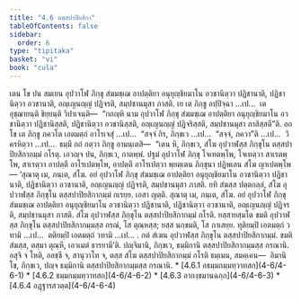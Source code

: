 ```yaml
---
title: "4.6 ตสฺสปาปิยสิกา"
tableOfContents: false
sidebar:
  order: 6
type: "tipitaka"
basket: "vi"
book: "cula"
---
```



<DynamicBreadcrumb />

<Division number="205" book="cula">

<Paragraph number="855" book="cula">
เตน โข ปน สมเยน อุปวาโฬ ภิกฺขุ สํฆมชฺเฌ อาปตฺติยา อนุยุญฺชิยมาโน อวชานิตฺวา ปฏิชานาติ, ปฏิชานิตฺวา อวชานาติ, อญฺเญนญฺญํ ปฏิจรติ, สมฺปชานมุสา ภาสติ. เย เต ภิกฺขู อปฺปิจฺฉา …เป…  เต อุชฺฌายนฺติ ขิยฺยนฺติ วิปาเจนฺติ—  “กถญฺหิ นาม อุปวาโฬ ภิกฺขุ สํฆมชฺเฌ อาปตฺติยา อนุยุญฺชิยมาโน อวชานิตฺวา ปฏิชานิสฺสติ, ปฏิชานิตฺวา อวชานิสฺสติ, อญฺเญนญฺญํ ปฏิจริสฺสติ, สมฺปชานมุสา ภาสิสฺสตี”ติ. อถ โข เต ภิกฺขู ภควโต เอตมตฺถํ อาโรเจสุํ …เป…  “สจฺจํ กิร, ภิกฺขเว …เป…  “สจฺจํ, ภควา”ติ …เป…  วิครหิตฺวา …เป…  ธมฺมึ กถํ กตฺวา ภิกฺขู อามนฺเตสิ—  “เตน หิ, ภิกฺขเว, สํโฆ อุปวาฬสฺส ภิกฺขุโน ตสฺสปาปิยสิกากมฺมํ กโรตุ. เอวญฺจ ปน, ภิกฺขเว, กาตพฺพํ. ปฐมํ อุปวาโฬ ภิกฺขุ โจเทตพฺโพ, โจเทตฺวา สาเรตพฺโพ, สาเรตฺวา อาปตฺตึ อาโรเปตพฺโพ, อาปตฺตึ อาโรเปตฺวา พฺยตฺเตน ภิกฺขุนา ปฏิพเลน สํโฆ ญาเปตพฺโพ—


</Paragraph>

</Division>
<Division number="206" book="cula">

<Paragraph number="856" book="cula">
‘สุณาตุ เม, ภนฺเต, สํโฆ. อยํ อุปวาโฬ ภิกฺขุ สํฆมชฺเฌ อาปตฺติยา อนุยุญฺชิยมาโน อวชานิตฺวา ปฏิชานาติ, ปฏิชานิตฺวา อวชานาติ, อญฺเญนญฺญํ ปฏิจรติ, สมฺปชานมุสา ภาสติ. ยทิ สํฆสฺส ปตฺตกลฺลํ, สํโฆ อุปวาฬสฺส ภิกฺขุโน ตสฺสปาปิยสิกากมฺมํ กเรยฺย. เอสา ญตฺติ.


</Paragraph>

<Paragraph number="857" book="cula">
สุณาตุ เม, ภนฺเต, สํโฆ. อยํ อุปวาโฬ ภิกฺขุ สํฆมชฺเฌ อาปตฺติยา อนุยุญฺชิยมาโน อวชานิตฺวา ปฏิชานาติ, ปฏิชานิตฺวา อวชานาติ, อญฺเญนญฺญํ ปฏิจรติ, สมฺปชานมุสา ภาสติ. สํโฆ อุปวาฬสฺส ภิกฺขุโน ตสฺสปาปิยสิกากมฺมํ กโรติ. ยสฺสายสฺมโต ขมติ อุปวาฬสฺส ภิกฺขุโน ตสฺสปาปิยสิกากมฺมสฺส กรณํ, โส ตุณฺหสฺส; ยสฺส นกฺขมติ, โส ภาเสยฺย.


</Paragraph>

<Paragraph number="858" book="cula">
ทุติยมฺปิ เอตมตฺถํ วทามิ …เป…  ตติยมฺปิ เอตมตฺถํ วทามิ …เป… .


</Paragraph>

<Paragraph number="859" book="cula">
กตํ สํเฆน อุปวาฬสฺส ภิกฺขุโน ตสฺสปาปิยสิกากมฺมํ. ขมติ สํฆสฺส, ตสฺมา ตุณฺหี, เอวเมตํ ธารยามี’ติ.


</Paragraph>

</Division>
<Division number="207" book="cula">

<Paragraph number="860" book="cula">
ปญฺจิมานิ, ภิกฺขเว, ธมฺมิกานิ ตสฺสปาปิยสิกากมฺมสฺส กรณานิ. อสุจิ จ โหติ, อลชฺชี จ, สานุวาโท จ, ตสฺส สํโฆ ตสฺสปาปิยสิกากมฺมํ กโรติ ธมฺเมน, สมคฺเคน—  อิมานิ โข, ภิกฺขเว, ปญฺจ ธมฺมิกานิ ตสฺสปาปิยสิกากมฺมสฺส กรณานิ.

</Paragraph>
</Division>

<TableOfContents book="cula" section="4.6">
* [4.6.1 อธมฺมกมฺมทฺวาทสก](4-6/4-6-1)
* [4.6.2 ธมฺมกมฺมทฺวาทสก](4-6/4-6-2)
* [4.6.3 อากงฺขมานฉกฺก](4-6/4-6-3)
* [4.6.4 อฏฺฐารสวตฺต](4-6/4-6-4)
</TableOfContents>